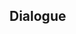 {{Genius Invokation TCG Stage
|type         = Friendly Fracas
|character    = Keqing
|group        = Invitation Board
|requirement  = 1
|introduction = "I guess we can think of this as a break from work... Let's have a match or two then."<br />Hint: Keqing's deck contains many Artifact and Event Cards, allowing her to change her tactics flexibly.
|objective_1  = Achieve victory
|reward_1     = Keqing*1
|objective_2  = Achieve victory within 6 Rounds
|reward_2     = Thundering Penance*1
|objective_3  = Win with less than 2 characters defeated
|reward_3     = Thundering Penance*1
|lineup       = Keqing;Ganyu;Xiangling
|action       = Thundering Penance;Thunder Summoner's Crown;Broken Rime's Echo;Witch's Scorching Hat;Timaeus;Sacrificial Sword;Chef Mao;NRE;Sweet Madame;Mushroom Pizza;Mondstadt Hash Brown;Liyue Harbor Wharf;Jade Chamber;Toss-Up;Lotus Flower Crisp;Thundering Penance;Thunder Summoner's Crown;Broken Rime's Echo;Witch's Scorching Hat;Timaeus;Sacrificial Sword;Chef Mao;NRE;Sweet Madame;Mushroom Pizza;Mondstadt Hash Brown;Liyue Harbor Wharf;Jade Chamber;Toss-Up;Lotus Flower Crisp
}}

==Dialogue==
{{Transclude|Genius Invokation TCG/Stage/Keqing|Friendly Fracas}}